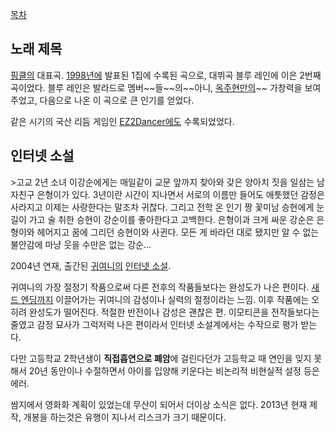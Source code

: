 [[목차]]

== 노래 제목 ==
[[핑클]]의 대표곡. [[1998년]]에 발표된 1집에 수록된 곡으로, 대뷔곡 블루 레인에 이은 2번째 곡이었다. 블루 레인은 발라드로 멤버~~들~~의~~아니, [[옥주현]]만의~~ 가창력을 보여주었고, 다음으로 나온 이 곡으로 큰 인기를 얻었다.

같은 시기의 국산 리듬 게임인 [[EZ2Dancer]]에도 수록되었었다.

== 인터넷 소설 ==
>고교 2년 소녀 이강순에게는 매일같이 교문 앞까지 찾아와 갖은 양아치 짓을 일삼는 남자친구 은형이가 있다. 3년이란 시간이 지나면서 서로의 이름만 들어도 애틋했던 감정은 사라지고 이제는 사랑한다는 말조차 귀찮다. 그리고 전학 온 인기 짱 꽃미남 승현에게 눈길이 가고 술 취한 승현이 강순이를 좋아한다고 고백한다. 은형이과 크게 싸운 강순은 은형이와 헤어지고 꿈에 그리던 승현이와 사귄다. 모든 게 바라던 대로 됐지만 알 수 없는 불안감에 마냥 웃을 수만은 없는 강순... 


2004년 연재, 출간된 [[귀여니]]의 [[인터넷 소설]].

귀여니의 가장 절정기 작품으로써 다른 전후의 작품들보다는 완성도가 나은 편이다. [[새드 엔딩]]까지 이끌어가는 귀여니의 감성이나 실력의 절정이라는 느낌. 이후 작품에는 오히려 완성도가 떨어진다. 적절한 반전이나 감성은 괜찮은 편. 이모티콘을 전작들보다는 줄였고 감정 묘사가 그럭저럭 나은 편이라서 인터넷 소설계에서는 수작으로 평가 받는다. 

다만 고등학교 2학년생이 '''직접흡연으로 폐암'''에 걸린다던가 고등학교 때 연인을 잊지 못해서 20년 동안이나 수절하면서 아이를 입양해 키운다는 비논리적 비현실적 설정 등은 에러. 

쌈지에서 영화화 계획이 있었는데 무산이 되어서 더이상 소식은 없다. 2013년 현재 제작, 개봉을 하는것은 유행이 지나서 리스크가 크기 때문이다.


